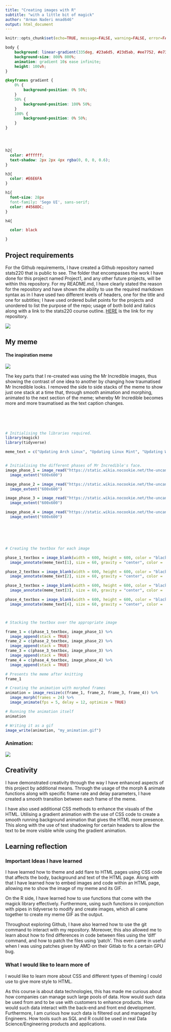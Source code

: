 ```yaml
---
title: "Creating images with R"
subtitle: "with a little bit of magick"
author: "Arman Naderi mnad646"
output: html_document
---
```


```r
knitr::opts_chunk$set(echo=TRUE, message=FALSE, warning=FALSE, error=FALSE)
```

```css

body {
	background: linear-gradient(335deg, #23a6d5, #23d5ab, #ee7752, #e73c7e);
	background-size: 800% 800%;
	animation: gradient 10s ease infinite;
	height: 100vh;
}

@keyframes gradient {
	0% {
		background-position: 0% 50%;
	}
	50% {
		background-position: 100% 50%;
	}
	100% {
		background-position: 0% 50%;
	}
}




h2{
  color: #ffffff;
  text-shadow: 2px 2px 4px rgba(0, 0, 0, 0.6);
}

h3{
  color: #E6E6FA
}

h1{
  font-size: 28px
  font-family: 'Sego UI', sans-serif;
  color: #4568DC;
}

h4{

  color: black

}

```

## Project requirements

For the Github requirements, I have created a Github repository named stats220 that is public to see. The folder that encompasses the work I have done for this project named Project1, and any other future projects, will be within this repository. For my README.md, I have clearly stated the reason for the repository and have shown the ability to use the required markdown syntax as in I have used two different levels of headers, one for the title and one for subtitles; I have used ordered bullet points for the projects and unordered to list the purpose of the repo; usage of both bold and italics along with a link to the stats220 course outline. [HERE](https://github.com/CSArman/stats220/) is the link for my repository.

![](screenshot.png)

## My meme

#### The inspiration meme

![](inspo_meme.png)


The key parts that I re-created was using the Mr Incredible images, thus showing the contrast of one idea to another by changing how traumatised Mr Incredible looks. I removed the side to side stacks of the meme to show just one stack at a time that, through smooth animation and morphing, animated to the next section of the meme; whereby Mr Incredible becomes more and more traumatised as the text caption changes.

<br>
<br>
<br>


```r
# Initialising the libraries required.
library(magick)
library(tidyverse)

meme_text = c("Updating Arch Linux", "Updating Linux Mint", "Updating Windows", "Updating Gentoo")


# Initialising the different phases of Mr Incredible's face.
image_phase_1 = image_read("https://static.wikia.nocookie.net/the-uncanny-incredible/images/5/5f/Mibu_phase_1_%28original_hd%29.webp") %>%
  image_extent("600x600")

image_phase_2 = image_read("https://static.wikia.nocookie.net/the-uncanny-incredible/images/e/e7/Phase_2_HD.jpg/revision/latest?cb=20230619071456") %>%
  image_extent("600x600")

image_phase_3 = image_read("https://static.wikia.nocookie.net/the-uncanny-incredible/images/a/ad/7hd.png/revision/latest?cb=20230322173450") %>%
  image_extent("600x600")

image_phase_4 = image_read("https://static.wikia.nocookie.net/the-uncanny-incredible/images/7/71/Higher_definition_image%2C_as_seen_in_m%C3%BAsicos_C%C3%ADnicos%E2%80%99s_video..jpg/revision/latest/scale-to-width-down/1000?cb=20220215164526") %>%
  image_extent("600x600")






# Creating the textbox for each image

phase_1_textbox = image_blank(width = 600, height = 600, color = "black") %>%
  image_annotate(meme_text[1], size = 60, gravity = "center", color = 'yellow')

phase_2_textbox = image_blank(width = 600, height = 600, color = "black") %>%
  image_annotate(meme_text[2], size = 60, gravity = "center", color = 'yellow')

phase_3_textbox = image_blank(width = 600, height = 600, color = "black") %>%
  image_annotate(meme_text[3], size = 60, gravity = "center", color = 'yellow')

phase_4_textbox = image_blank(width = 600, height = 600, color = "black") %>%
  image_annotate(meme_text[4], size = 60, gravity = "center", color = 'yellow')



# Stacking the textbox over the appropriate image

frame_1 = c(phase_1_textbox, image_phase_1) %>%
  image_append(stack = TRUE)
frame_2 = c(phase_2_textbox, image_phase_2) %>%
  image_append(stack = TRUE)
frame_3 = c(phase_3_textbox, image_phase_3) %>%
  image_append(stack = TRUE)
frame_4 = c(phase_4_textbox, image_phase_4) %>%
  image_append(stack = TRUE)

# Presents the meme after knitting
frame_1
```

```r
# Creating the animation with morphed frames
animation = image_resize(c(frame_1, frame_2, frame_3, frame_4)) %>%
  image_morph(frames = 24) %>%
  image_animate(fps = 5, delay = 12, optimize = TRUE)

# Running the animation itself
animation

# Writing it as a gif
image_write(animation, "my_animation.gif")

```

### Animation:
![](my_animation.gif)

## Creativity

I have demonstrated creativity through the way I have enhanced aspects of this project by additional means. Through the usage of the morph & animate functions along with specific frame rate and delay parameters, I have created a smooth transition between each frame of the meme.

I have also used additional CSS methods to enhance the visuals of the HTML. Utilising a gradient animation with the use of CSS code to create a smooth running background animation that gives the HTML more presence. This along with the use of text shadowing for certain headers to allow the text to be more visible while using the gradient animation.


## Learning reflection

### Important Ideas I have learned

I have learned how to theme and add flare to HTML pages using CSS code that affects the body, background and text of the HTML page. Along with that I have learned how to embed images and code within an HTML page, allowing me to show the image of my meme and its GIF. 

On the R side, I have learned how to use functions that come with the magick library effectively. Furthermore, using such functions in conjunction with pipes in tidyverse to modify and create images, which all came together to create my meme GIF as the output.

Throughout exploring Github, I have also learned how to use the git command to interact with my repository. Moreover, this also allowed me to learn about how to find differences in code between files using the 'diff' command, and how to patch the files using 'patch'. This even came in useful when I was using patches given by AMD on their Gitlab to fix a certain GPU bug.


### What I would like to learn more of

I would like to learn more about CSS and different types of theming I could use to give more style to HTML.

As this course is about data technologies, this has made me curious about how companies can manage such large pools of data. How would such data be used from and to be use with customers to enhance products. How would such data interact with the back-end and front end development. Furthermore, I am curious how such data is filtered out and managed by Engineers. How tools such as SQL and R could be used in real Data Science/Engineering products and applications.
